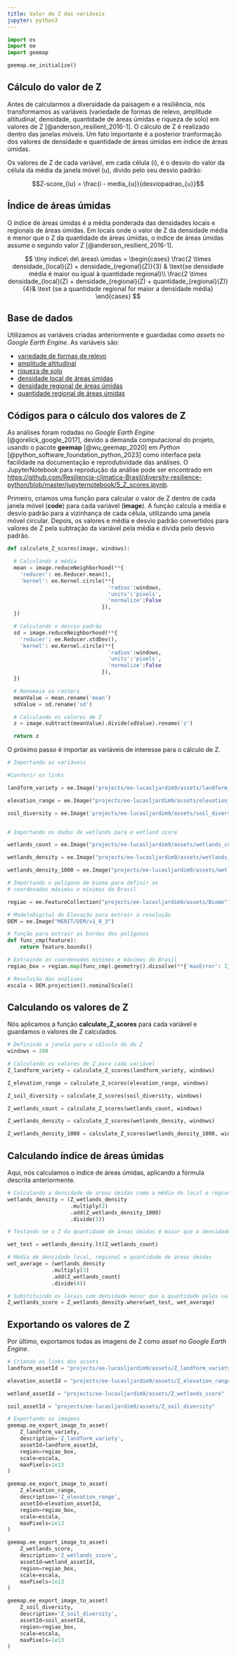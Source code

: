 ```yaml
---
title: Valor de Z das variáveis
jupyter: python3
---
```




```python
import os
import ee
import geemap
```

```python
geemap.ee_initialize()
```

## Cálculo do valor de Z

Antes de calcularmos a diversidade da paisagem e a resiliência, nós transformamos as variáveis (variedade de formas de relevo, amplitude altitudinal, densidade, quantidade de áreas úmidas e riqueza de solo) em valores de Z [@anderson_resilient_2016-1]. O cálculo de Z é realizado dentro das janelas móveis. Um fato importante é a posterior tranformação dos valores de densidade e quantidade de áreas úmidas em índice de áreas úmidas.

Os valores de Z de cada variável, em cada célula (i), é o desvio do valor da célula da média da janela móvel (u), divido pelo seu desvio padrão:

$$Z-score_{iu} = \frac{i - media_{u}}{desviopadrao_{u}}$$

## Índice de áreas úmidas

O índice de áreas úmidas é a média ponderada das densidades locais e regionais de áreas úmidas. Em locais onde o valor de Z da densidade média é menor que o Z da quantidade de áreas úmidas, o índice de áreas úmidas assume o segundo valor Z [@anderson_resilient_2016-1].


$$
\tiny
índice\ de\ áreas\ úmidas = 
  \begin{cases}  
    \frac{2 \times densidade_{local}(Z) + densidade_{regional}(Z)}{3} & \text{se densidade média é maior ou igual à quantidade regional}\\
    \frac{2 \times densidade_{local}(Z) + densidade_{regional}(Z) + quantidade_{regional}(Z)}{4}& \text {se a quantidade regional for maior a densidade média}
  \end{cases}
$$

## Base de dados

Utilizamos as variáveis criadas anteriormente e guardadas como *assets* no *Google Earth Engine*. As variáveis são:

* [variedade de formas de relevo](https://code.earthengine.google.com/?asset=projects/ee-lucasljardim9/assets/landform_variety) 
* [amplitude altitudinal](https://code.earthengine.google.com/?asset=projects/ee-lucasljardim9/assets/elevation_range_residual)
* [riqueza de solo](https://code.earthengine.google.com/?asset=projects/ee-lucasljardim9/assets/soil_diversity)
* [densidade local de áreas úmidas](https://code.earthengine.google.com/?asset=projects/ee-lucasljardim9/assets/wetlands_density)
* [densidade regional de áreas úmidas](https://code.earthengine.google.com/?asset=projects/ee-lucasljardim9/assets/wetlands_density_1000)
* [quantidade regional de áreas úmidas](https://code.earthengine.google.com/?asset=projects/ee-lucasljardim9/assets/wetlands_count) 

## Códigos para o cálculo dos valores de Z

As análises foram rodadas no *Google Earth Engine* [@gorelick_google_2017], devido a demanda computacional do projeto, usando o pacote **geemap** [@wu_geemap_2020] em *Python* [@python_software_foundation_python_2023] como interface pela facilidade na documentação e reprodutividade das análises. O JupyterNotebook para reprodução da análise pode ser encontrado em [https://github.com/Resiliencia-climatica-Brasil/diversity-resilience-python/blob/master/jupyternotebook/5_Z_scores.ipynb](https://github.com/Resiliencia-climatica-Brasil/diversity-resilience-python/blob/master/jupyternotebook/5_Z_scores.ipynb).

Primeiro, criamos uma função para calcular o valor de Z dentro de cada janela móvel (**code**) para cada variável (**image**). A função calcula a média e desvio padrão para a vizinhança de cada célula, utilizando uma janela móvel circular. Depois, os valores e média e desvio padrão convertidos para valores de Z pela subtração da variável pela média e divida pelo desvio padrão.

```python
def calculate_Z_scores(image, windows):

  # Calculando a média
  mean = image.reduceNeighborhood(**{
    'reducer': ee.Reducer.mean(),
    'kernel': ee.Kernel.circle(**{
                                'radius':windows,
                                'units':'pixels',
                                'normalize':False
                              }),
  })

  # Calculando o desvio padrão
  sd = image.reduceNeighborhood(**{
    'reducer': ee.Reducer.stdDev(),
    'kernel': ee.Kernel.circle(**{
                                'radius':windows,
                                'units':'pixels',
                                'normalize':False
                              }),
  })

  # Renomeie os rasters
  meanValue = mean.rename('mean')
  sdValue = sd.rename('sd')

  # Calculando os valores de Z
  z = image.subtract(meanValue).divide(sdValue).rename('z')

  return z

```

O próximo passo é importar as variáveis de interesse para o cálculo de Z.

```python
# Importando as variáveis

#Conferir os links

landform_variety = ee.Image("projects/ee-lucasljardim9/assets/landform_variety")

elevation_range = ee.Image("projects/ee-lucasljardim9/assets/elevation_range_residual")

soil_diversity = ee.Image('projects/ee-lucasljardim9/assets/soil_diversity')


# Importando os dados de wetlands para o wetland score

wetlands_count = ee.Image("projects/ee-lucasljardim9/assets/wetlands_count")

wetlands_density = ee.Image("projects/ee-lucasljardim9/assets/wetlands_density")

wetlands_density_1000 = ee.Image("projects/ee-lucasljardim9/assets/wetlands_density_1000")

# Importando o polígono de bioma para definir as 
# coordenadas máximas e mínimas do Brasil

regiao = ee.FeatureCollection("projects/ee-lucasljardim9/assets/Biome")

# ModeloDigital de Elevação para extrair a resolução
DEM = ee.Image("MERIT/DEM/v1_0_3")

# função para extrair as bordas dos polígonos
def func_cmp(feature):
    return feature.bounds() 

# Extraindo as coordenadas mínimas e máximas do Brasil
regiao_box = regiao.map(func_cmp).geometry().dissolve(**{'maxError': 1}).bounds()

# Resolução das análises
escala = DEM.projection().nominalScale()
```

## Calculando os valores de Z

Nós aplicamos a função **calculate_Z_scores** para cada variável e guardamos o valores de Z calculados.

```python
# Definindo a janela para o cálculo do do Z 
windows = 200

# Calculando os valores de Z para cada variável
Z_landform_variety = calculate_Z_scores(landform_variety, windows)

Z_elevation_range = calculate_Z_scores(elevation_range, windows)

Z_soil_diversity = calculate_Z_scores(soil_diversity, windows)

Z_wetlands_count = calculate_Z_scores(wetlands_count, windows)

Z_wetlands_density = calculate_Z_scores(wetlands_density, windows)

Z_wetlands_density_1000 = calculate_Z_scores(wetlands_density_1000, windows)
```

## Calculando índice de áreas úmidas

Aqui, nós calculamos o índice de áreas úmidas, aplicando a fórmula descrita anteriormente.

```python
# Calculando a densidade de areas úmidas como a média do local e regional
wetlands_density = (Z_wetlands_density
                    .multiply(2)
                    .add(Z_wetlands_density_1000)
                    .divide(3))

# Testando se o Z da quantidade de áreas úmidas é maior que a densidade média

wet_test = wetlands_density.lt(Z_wetlands_count)

# Média de densidade local, regional e quantidade de áreas úmidas
wet_average = (wetlands_density
              .multiply(3)
              .add(Z_wetlands_count)
              .divide(4))

# Substituindo os locais com densidade menor que a quantidade pelos valores de quantidade             
Z_wetlands_score = Z_wetlands_density.where(wet_test, wet_average)
```

## Exportando os valores de Z

Por último, exportamos todas as imagens de Z como *asset* no *Google Earth Engine*.

```python
# Criando os links dos assets
landform_assetId = "projects/ee-lucasljardim9/assets/Z_landform_variety"

elevation_assetId = "projects/ee-lucasljardim9/assets/Z_elevation_range"

wetland_assetId = "projects/ee-lucasljardim9/assets/Z_wetlands_score"

soil_assetId = "projects/ee-lucasljardim9/assets/Z_soil_diversity"

# Exportando as imagens
geemap.ee_export_image_to_asset(
    Z_landform_variety, 
    description='Z_landform_variety', 
    assetId=landform_assetId, 
    region=regiao_box, 
    scale=escala, 
    maxPixels=1e13
)

geemap.ee_export_image_to_asset(
    Z_elevation_range, 
    description='Z_elevation_range', 
    assetId=elevation_assetId, 
    region=regiao_box, 
    scale=escala, 
    maxPixels=1e13
)

geemap.ee_export_image_to_asset(
    Z_wetlands_score, 
    description='Z_wetlands_score', 
    assetId=wetland_assetId, 
    region=regiao_box, 
    scale=escala, 
    maxPixels=1e13
)

geemap.ee_export_image_to_asset(
    Z_soil_diversity, 
    description='Z_soil_diversity', 
    assetId=soil_assetId, 
    region=regiao_box, 
    scale=escala, 
    maxPixels=1e13
)
```


